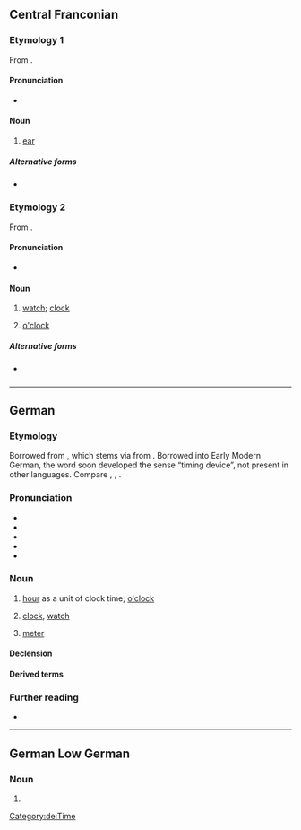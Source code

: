 ==Central Franconian==

===Etymology 1===
From {{inh|gmw-cfr|goh|ōra}}.

====Pronunciation====
* {{IPA|/uə̯/|lang=gmw-cfr}}

====Noun====
{{head|gmw-cfr|noun|g=n|plural|Uhre|diminutive|Ührche}}

# {{lb|gmw-cfr|Ripuarian|northern|_|Moselle Franconian}} [[ear]]
#: {{ux|gmw-cfr|Wann de schlääch hürs, wäsch der de Föß, datt der Dreck us de '''Uhre''' nohrötsch.|Wash your feet if you can’t hear well, so that the dirt from your '''ears''' can slide down.}}

=====Alternative forms=====
* {{l|gmw-cfr|Ohr}} {{i|southern Moselle Franconian}}

===Etymology 2===
From {{der|gmw-cfr|dum|ūre}}.

====Pronunciation====
* {{IPA|/uə̯/|lang=gmw-cfr}} {{i|in some dialects distinguished from etymology 1 by [[w:de:Rheinische Schärfung|tone]]}}

====Noun====
{{head|gmw-cfr|noun|g=f|plural|Uhre|diminutive|Ührche}}

# {{lb|gmw-cfr|Ripuarian}} [[watch]]; [[clock]]
# {{lb|gmw-cfr|Ripuarian}} [[o'clock]]

=====Alternative forms=====
* {{l|gmw-cfr|Ouher}} {{i|Moselle Franconian}}

----

==German==

===Etymology===
Borrowed from {{bor|de|gml|ūre|notext=1}}, which stems via {{der|de|dum|-}} from {{der|de|la|hōra|t=hour}}. Borrowed into Early Modern German, the word soon developed the sense “timing device”, not present in other languages. Compare {{cog|nl|uur}}, {{cog|en|hour}}, {{cog|fr|heure}}.

===Pronunciation===
* {{IPA|/ʔuːɐ̯/|lang=de}}
* {{audio|De-Uhr.ogg|audio (Germany)|lang=de}}
* {{audio|De-at-Uhr.ogg|audio (Austria)|lang=de}}
* {{homophones|lang=de|ur-|Ur}}
* {{rhymes|uːɐ̯|lang=de}}

===Noun===
{{de-noun|f||Uhren}}

# {{lb|de|invariable}} [[hour]] as a unit of clock time; [[o'clock]]
#: {{ux|de|Es ist vier '''Uhr'''.|It is four '''o'clock'''.}}
#: {{ux|de|Es ist vier '''Uhr''' zwölf.|It is twelve minutes past four.}}
#: {{ux|de|Wieviel '''Uhr''' ist es?|What time is it?}}
# [[clock]], [[watch]] {{gloss|timing device}}
#: {{ux|de|Meine '''Uhr''' geht nach.|My '''watch''' is running slow.}}
# {{lb|de|in compounds}} [[meter]] {{gloss|a kind of measuring instrument, typically for water and gas consumption}}
#: {{ux|de|Wasser'''uhr'''|inline=1|[[water meter]]}}
#: {{ux|de|Gas'''uhr'''|inline=1|[[gas meter]]}}

====Declension====
{{de-decl-noun-f|en}}

====Derived terms====
{{der4|Analoguhr|Antik-Uhr|Armbanduhr|Atomuhr|Automatikuhr|Bahnhofsuhr|Benzinuhr|Blumenuhr|Count-Down-Uhr|Damenuhr|Digitaluhr|Drehpendeluhr|Eieruhr|Funkuhr|Gasuhr|Herrenuhr|Kirchturmuhr|[[Kontrolluhr]], [[Stechuhr]], [[Stempeluhr]]|Kuckucksuhr|Laufuhr|Messuhr|Multifunktionsuhr|Normaluhr|Parkuhr|[[Pendeluhr]], [[Standuhr]]|Quarzuhr|Rubidiumuhr|rund um die Uhr|Sanduhr|Sonnenuhr|Stromuhr|Schachuhr|Schuluhr|Spieluhr|Sportuhr|Stoppuhr|Stundenglas|Stutzuhr|Tankuhr|Taschenuhr|Taucheruhr|Turmuhr|Uhrenfeder|Uhrglasnagel|Uhrmacher|Uhrwerk|Uhrzeit|Wanduhr|Wasseruhr|lang=de}}

===Further reading===
* {{R:Duden}}

[[Category:de:Time]]

----

==German Low German==

===Noun===
{{nds-de-noun|g=n}}

# {{alternative spelling of|Ur|lang=nds-de}}